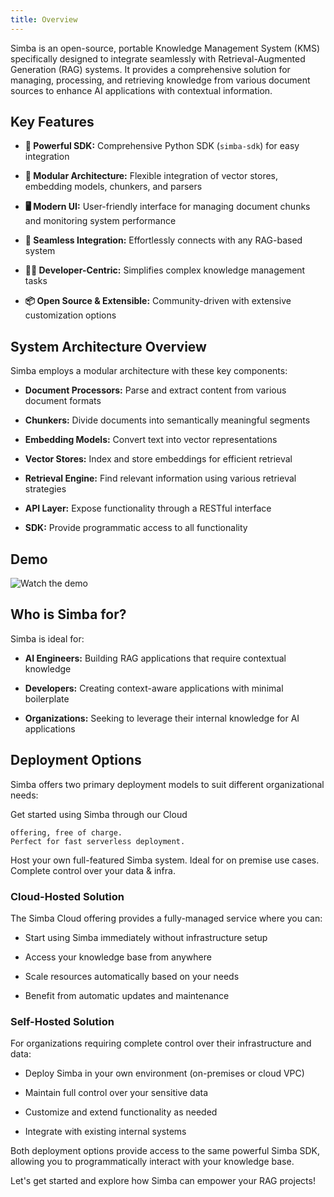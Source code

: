 ```yaml
---
title: Overview
---
```


Simba is an open-source, portable Knowledge Management System (KMS) specifically designed to integrate seamlessly with Retrieval-Augmented Generation (RAG) systems. It provides a comprehensive solution for managing, processing, and retrieving knowledge from various document sources to enhance AI applications with contextual information.

## Key Features

* **🔌 Powerful SDK:** Comprehensive Python SDK (`simba-sdk`) for easy integration

* **🧩 Modular Architecture:** Flexible integration of vector stores, embedding models, chunkers, and parsers

* **🖥️ Modern UI:** User-friendly interface for managing document chunks and monitoring system performance

* **🔗 Seamless Integration:** Effortlessly connects with any RAG-based system

* **👨‍💻 Developer-Centric:** Simplifies complex knowledge management tasks

* **📦 Open Source & Extensible:** Community-driven with extensive customization options

## System Architecture Overview

Simba employs a modular architecture with these key components:

* **Document Processors:** Parse and extract content from various document formats

* **Chunkers:** Divide documents into semantically meaningful segments

* **Embedding Models:** Convert text into vector representations

* **Vector Stores:** Index and store embeddings for efficient retrieval

* **Retrieval Engine:** Find relevant information using various retrieval strategies

* **API Layer:** Expose functionality through a RESTful interface

* **SDK:** Provide programmatic access to all functionality

## Demo

![Watch the demo](/assets/demo.gif)

## Who is Simba for?

Simba is ideal for:

* **AI Engineers:** Building RAG applications that require contextual knowledge

* **Developers:** Creating context-aware applications with minimal boilerplate

* **Organizations:** Seeking to leverage their internal knowledge for AI applications

## Deployment Options

Simba offers two primary deployment models to suit different organizational needs:

<CardGroup cols={2}>
  <Card title="Cloud" icon="cloud" href="/getting-started/cloud">
    Get started using Simba through our Cloud&#x20;

    offering, free of charge.
    Perfect for fast serverless deployment.
  </Card>

  <Card title="Self Hosted" icon="server" href="/getting-started/self-hosted">
    Host your own full-featured Simba system. Ideal for on premise use cases.
    Complete control over your data & infra.
  </Card>
</CardGroup>

### Cloud-Hosted Solution

The Simba Cloud offering provides a fully-managed service where you can:

* Start using Simba immediately without infrastructure setup

* Access your knowledge base from anywhere

* Scale resources automatically based on your needs

* Benefit from automatic updates and maintenance

### Self-Hosted Solution

For organizations requiring complete control over their infrastructure and data:

* Deploy Simba in your own environment (on-premises or cloud VPC)

* Maintain full control over your sensitive data

* Customize and extend functionality as needed

* Integrate with existing internal systems

Both deployment options provide access to the same powerful Simba SDK, allowing you to programmatically interact with your knowledge base.

Let's get started and explore how Simba can empower your RAG projects!